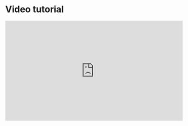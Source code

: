 # Video tutorial

<iframe width="560" height="315" src="https://www.youtube.com/embed/GxKCtRBw4jQ" title="YouTube video player" frameborder="0" allow="accelerometer; autoplay; clipboard-write; encrypted-media; gyroscope; picture-in-picture; web-share" allowfullscreen></iframe>
